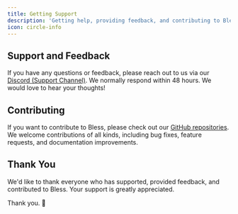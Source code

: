 ```yaml
---
title: Getting Support
description: 'Getting help, providing feedback, and contributing to Bless'
icon: circle-info
---
```


## Support and Feedback

If you have any questions or feedback, please reach out to us via our [Discord (Support Channel)](https://discord.com/invite/blessnetwork). We normally respond within 48 hours. We would love to hear your thoughts!

## Contributing

If you want to contribute to Bless, please check out our [GitHub repositories](https://github.com/blessnetwork). We welcome contributions of all kinds, including bug fixes, feature requests, and documentation improvements.

## Thank You

We'd like to thank everyone who has supported, provided feedback, and contributed to Bless. Your support is greatly appreciated.

Thank you. 🙏